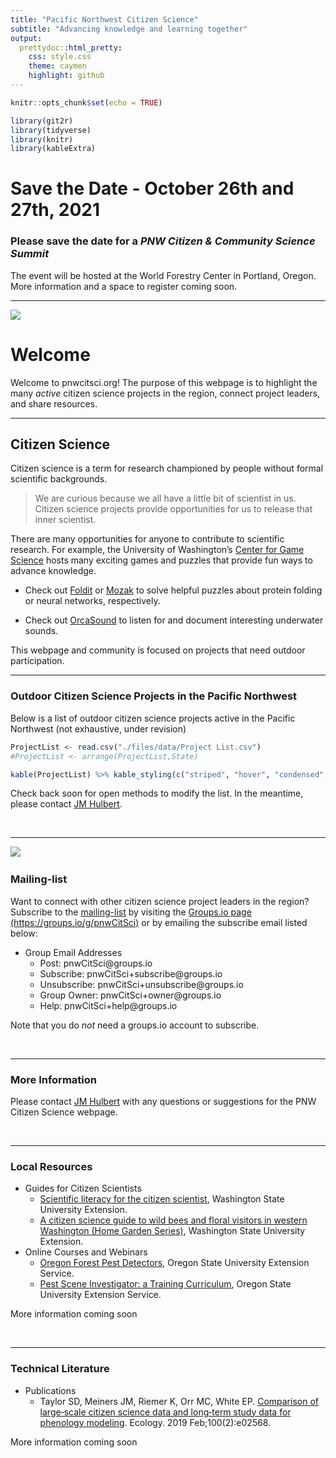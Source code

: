 ```yaml
---
title: "Pacific Northwest Citizen Science"
subtitle: "Advancing knowledge and learning together"
output: 
  prettydoc::html_pretty:
    css: style.css
    theme: caymen
    highlight: github
---
```

<!-- Global site tag (gtag.js) - Google Analytics -->
<script async src="https://www.googletagmanager.com/gtag/js?id=UA-44627976-9"></script>
<script>
  window.dataLayer = window.dataLayer || [];
  function gtag(){dataLayer.push(arguments);}
  gtag('js', new Date());
  gtag('config', 'UA-44627976-9');
</script>


```r
knitr::opts_chunk$set(echo = TRUE)
```


```r
library(git2r)
library(tidyverse)
library(knitr)
library(kableExtra)
```

# Save the Date - October 26th and 27th, 2021

### Please save the date for a *PNW Citizen & Community Science Summit* 

The event will be hosted at the World Forestry Center in Portland, Oregon. More information and a space to register coming soon. 

***

![](files/images/PugetSoundCropped.jpg)

# Welcome
Welcome to pnwcitsci.org! The purpose of this webpage is to highlight the many *active* citizen science projects in the region, connect project leaders, and share resources. 
\  

***
## Citizen Science

Citizen science is a term for research championed by people without formal scientific backgrounds. 

>We are curious because we all have a little bit of scientist in us. Citizen science projects provide opportunities for us to release that inner scientist.

There are many opportunities for anyone to contribute to scientific research. For example, the University of Washington's [Center for Game Science](http://centerforgamescience.org/) hosts many exciting games and puzzles that provide fun ways to advance knowledge.

* Check out [Foldit](https://fold.it/) or [Mozak](https://www.mozak.science/landing) to solve helpful puzzles about protein folding or neural networks, respectively. 

* Check out [OrcaSound](https://www.orcasound.net/listen/) to listen for and document interesting underwater sounds.

This webpage and community is focused on projects that need outdoor participation. 
\  

***
### Outdoor Citizen Science Projects in the Pacific Northwest

Below is a list of outdoor citizen science projects active in the Pacific Northwest (not exhaustive, under revision)

```r
ProjectList <- read.csv("./files/data/Project List.csv")
#ProjectList <- arrange(ProjectList,State)
```

```r
kable(ProjectList) %>% kable_styling(c("striped", "hover", "condensed", "responsive", font_size = 5,fixed_thead=TRUE)) %>% column_spec(1, bold = T,border_right = T, width_min="13em") %>% column_spec(3, width_min="12em")  %>% column_spec(4, width_min="16em") %>% scroll_box(width = "95%") 
```

Check back soon for open methods to modify the list. In the meantime, please contact [JM Hulbert](mailto:hulbe@wsu.edu).

\  

***

![](files/images/RootRotPocketCropped.jpg)
\  

### Mailing-list

Want to connect with other citizen science project leaders in the region? Subscribe to the [mailing-list](https://groups.io/g/pnwcitsci) by visiting the [Groups.io page (https://groups.io/g/pnwCitSci)](https://groups.io/g/pnwCitSci) or by emailing the subscribe email listed below: 

* Group Email Addresses
  +  Post: pnwCitSci@groups.io
  +  Subscribe: pnwCitSci+subscribe@groups.io
  +  Unsubscribe: pnwCitSci+unsubscribe@groups.io
  +  Group Owner: pnwCitSci+owner@groups.io
  +  Help: pnwCitSci+help@groups.io
  
Note that you do *not* need a groups.io account to subscribe.

\  

***
### More Information
Please contact [JM Hulbert](https://jmhulbert.github.io) with any questions or suggestions for the PNW Citizen Science webpage. 

\  

***
### Local Resources

* Guides for Citizen Scientists
    + [Scientific literacy for the citizen scientist](https://pubs.extension.wsu.edu/scientific-literacy-for-the-citizen-scientist), Washington State University Extension.
    + [A citizen science guide to wild bees and floral visitors in western Washington (Home Garden Series)](https://pubs.extension.wsu.edu/a-citizen-science-guide-to-wild-bees-and-floral-visitors-in-western-washington-home-garden-series), Washington State University Extension.

* Online Courses and Webinars
    + [Oregon Forest Pest Detectors](https://extension.oregonstate.edu/ofpd), Oregon State University Extension Service.
    + [Pest Scene Investigator: a Training Curriculum](https://catalog.extension.oregonstate.edu/em9161), Oregon State University Extension Service.

More information coming soon

\  

***
### Technical Literature

* Publications
    + Taylor SD, Meiners JM, Riemer K, Orr MC, White EP. [Comparison of large‐scale citizen science data and long‐term study data for phenology modeling](https://andrewsforest.oregonstate.edu/publications/5081). Ecology. 2019 Feb;100(2):e02568.
    
More information coming soon
